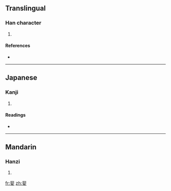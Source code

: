 ==Translingual==

===Han character===
{{Han char|rn=38|rad=女|as=08|sn=11|four=1144<sub>1</sub>|canj=中卜女 (LYV)}}

# {{defn|Han|sort=女08}}

====References====
* {{Han ref|kx=0264.260|dkj=06410|dj=0531.170|hdz=21057.080|uh=5A53|ud=23123|bh=D4DA|bd=54490}}

----

==Japanese==

===Kanji===
{{ja-kanji|grade=|rs=女08}}

# {{defn|Japanese}}

====Readings====
* {{ja-readings|on=[[ひ]] (hi)|kun=[[さまよう]] (samayou)}}

----

==Mandarin==

===Hanzi===
{{cmn-hanzi|pin=[[fēi]] ([[fei1]])|wg=fei<sup>1</sup>}}

# {{defn|Mandarin}}

[[fr:婓]]
[[zh:婓]]